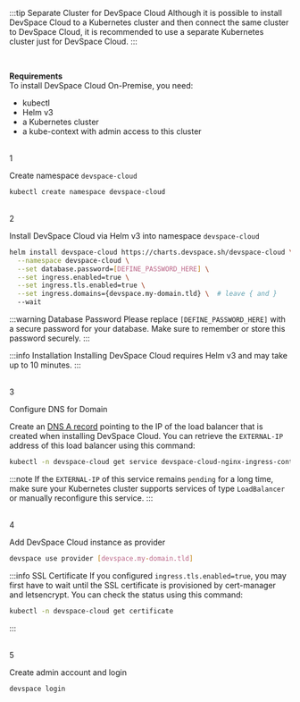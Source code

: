 
:::tip Separate Cluster for DevSpace Cloud
Although it is possible to install DevSpace Cloud to a Kubernetes cluster and then connect the same cluster to DevSpace Cloud, it is recommended to use a separate Kubernetes cluster just for DevSpace Cloud.
:::

<br />

**Requirements**  
To install DevSpace Cloud On-Premise, you need:
- kubectl
- Helm v3
- a Kubernetes cluster
- a kube-context with admin access to this cluster

<br />
<Step>1</Step>

Create namespace `devspace-cloud`

```bash
kubectl create namespace devspace-cloud
```

<br />
<Step>2</Step>

Install DevSpace Cloud via Helm v3 into namespace `devspace-cloud`

```bash
helm install devspace-cloud https://charts.devspace.sh/devspace-cloud \
  --namespace devspace-cloud \
  --set database.password=[DEFINE_PASSWORD_HERE] \
  --set ingress.enabled=true \
  --set ingress.tls.enabled=true \
  --set ingress.domains={devspace.my-domain.tld} \  # leave { and }
  --wait
```

:::warning Database Password
Please replace `[DEFINE_PASSWORD_HERE]` with a secure password for your database. Make sure to remember or store this password securely.
:::

:::info Installation
Installing DevSpace Cloud requires Helm v3 and may take up to 10 minutes.
:::

<br />
<Step>3</Step>

Configure DNS for Domain

Create an [DNS A record](https://support.dnsimple.com/articles/a-record/) pointing to the IP of the load balancer that is created when installing DevSpace Cloud. You can retrieve the `EXTERNAL-IP` address of this load balancer using this command:

```bash
kubectl -n devspace-cloud get service devspace-cloud-nginx-ingress-controller
```

:::note
If the `EXTERNAL-IP` of this service remains `pending` for a long time, make sure your Kubernetes cluster supports services of type `LoadBalancer` or manually reconfigure this service.
:::

<br />
<Step>4</Step>

Add DevSpace Cloud instance as provider

```bash
devspace use provider [devspace.my-domain.tld]
```

:::info SSL Certificate
If you configured `ingress.tls.enabled=true`, you may first have to wait until the SSL certificate is provisioned by cert-manager and letsencrypt. You can check the status using this command:
```bash
kubectl -n devspace-cloud get certificate
```
:::

<br />
<Step>5</Step>

Create admin account and login

```bash
devspace login
```


